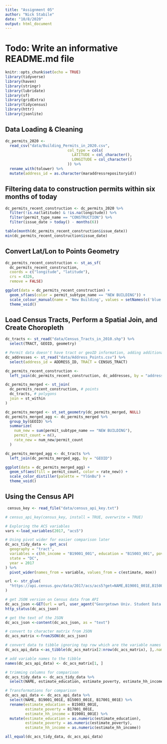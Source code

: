 ```yaml
---
title: "Assignment 05"
author: "Nick Stabile"
date: "10/8/2020"
output: html_document
---
```

# Todo: Write an informative README.md file

```r
knitr::opts_chunk$set(echo = TRUE)
library(tidyverse)
library(haven)
library(stringr)
library(lubridate)
library(sf)
library(gridExtra)
library(tidycensus)
library(httr)
library(jsonlite)
```

## Data Loading & Cleaning

```r

dc_permits_2020 <- 
  read_csv("data/Building_Permits_in_2020.csv", 
                            col_type = cols(
                              LATITUDE = col_character(),
                              LONGITUDE = col_character()
                            )) %>% 
  rename_with(tolower) %>% 
  mutate(address_id = as.character(maraddressrepositoryid))

```

## Filtering data to construction permits within six months of today

```r

dc_permits_recent_construction <- dc_permits_2020 %>% 
  filter(!is.na(latitude) & !is.na(longitude)) %>% 
  filter(permit_type_name == "CONSTRUCTION") %>% 
  filter(issue_date > today() - months(6))

table(month(dc_permits_recent_construction$issue_date))
min(dc_permits_recent_construction$issue_date)

```
##  Convert Lat/Lon to Points Geometry

```r

dc_permits_recent_construction <- st_as_sf(
  dc_permits_recent_construction,
  coords = c("longitude", "latitude"),
  crs = 4326,
  remove = FALSE)

ggplot(data = dc_permits_recent_construction) +
  geom_sf(aes(color = permit_subtype_name == "NEW BUILDING")) +
  scale_colour_manual(name = 'New Building', values = setNames(c('blue','red'),c(T, F))) +
  theme_void()

```

##  Load Census Tracts, Perform a Spatial Join, and Create Choropleth

```r

dc_tracts <- st_read("data/Census_Tracts_in_2010.shp") %>% 
  select(TRACT, GEOID, geometry)

# Permit data doesn't have tract or geoID information, adding additional data source
dc_addresses <- st_read("data/Address_Points.csv") %>% 
  select(address_id = ADDRESS_ID, TRACT = CENSUS_TRACT)

dc_permits_recent_construction <- 
  left_join(dc_permits_recent_construction, dc_addresses, by = "address_id")

dc_permits_merged <- st_join(
  dc_permits_recent_construction, # points
  dc_tracts, # polygons
  join = st_within
)

dc_permits_merged <- st_set_geometry(dc_permits_merged, NULL)
dc_permits_merged_agg <- dc_permits_merged %>%
  group_by(GEOID) %>%
  summarize(
    num_new = sum(permit_subtype_name == "NEW BUILDING"),
    permit_count = n(),
    rate_new = num_new/permit_count
  )

dc_permits_merged_agg <- dc_tracts %>%
  left_join(dc_permits_merged_agg, by = "GEOID")

ggplot(data = dc_permits_merged_agg) +
  geom_sf(aes(fill = permit_count, color = rate_new)) + 
  scale_color_distiller(palette = "YlGnBu") +
  theme_void()

```

## Using the Census API

```r
 census_key <- read_file("data/census_api_key.txt")

# census_api_key(census_key, install = TRUE, overwrite = TRUE)

```

```r

# Exploring the ACS variables
vars <-load_variables(2017, "acs5")

# Using pivot wider for easier comparison later
dc_acs_tidy_data <- get_acs(
  geography = "tract",
  variables = c(hh_income = "B19001_001", education = "B15003_001", poverty = "B17001_001"),
  state = "DC",
  year = 2017
) %>% 
  pivot_wider(names_from = variable, values_from = c(estimate, moe))

url <- str_glue(
  "https://api.census.gov/data/2017/acs/acs5?get=NAME,B19001_001E,B15003_001E,B17001_001E&for=tract:*&in=state:11&key={census_key}"
)

# get JSON version on Census data from API
dc_acs_json <-GET(url = url, user_agent("Georgetown Univ. Student Data Collector (ncs31@georgetown.edu)."))
http_status(dc_acs_json)

# get the text of the JSON
dc_acs_json <-content(dc_acs_json, as = "text")

# convert to character matrix from JSON
dc_acs_matrix <-fromJSON(dc_acs_json)

# convert data to tibble ignoring top row which are the variable names
dc_acs_api_data <-as_tibble(dc_acs_matrix[2:nrow(dc_acs_matrix), ],.name_repair = "minimal")

# add variable names to the tibble
names(dc_acs_api_data) <- dc_acs_matrix[1, ]

# trimming columns for comparison
dc_acs_tidy_data <- dc_acs_tidy_data %>% 
  select(NAME, estimate_education, estimate_poverty, estimate_hh_income)

# Transformations for comparison
dc_acs_api_data <- dc_acs_api_data %>% 
  select(NAME, B19001_001E, B15003_001E, B17001_001E) %>% 
  rename(estimate_education = B15003_001E, 
         estimate_poverty = B17001_001E, 
         estimate_hh_income = B19001_001E) %>% 
  mutate(estimate_education = as.numeric(estimate_education),
         estimate_poverty = as.numeric(estimate_poverty),
         estimate_hh_income = as.numeric(estimate_hh_income))

all_equal(dc_acs_tidy_data, dc_acs_api_data)

```
